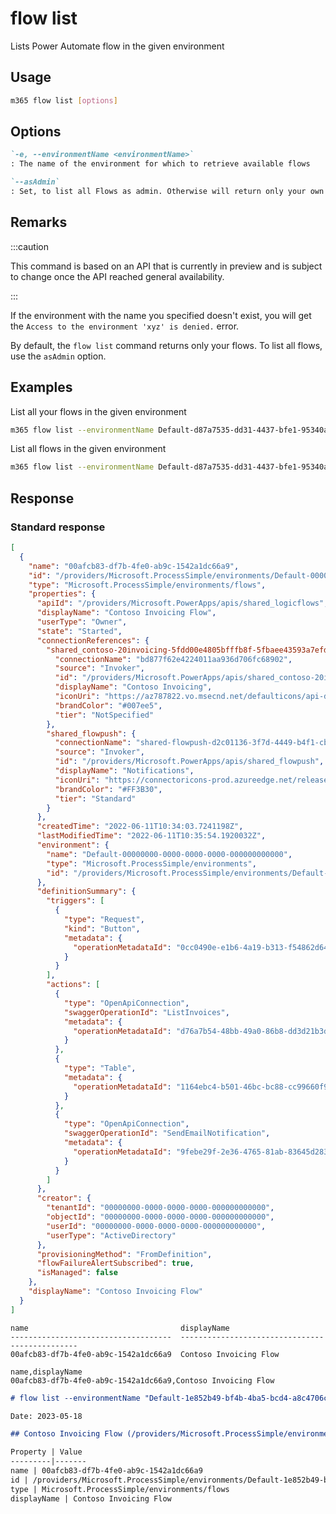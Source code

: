 
# flow list

Lists Power Automate flow in the given environment

## Usage

```sh
m365 flow list [options]
```

## Options

```md defintion-list
`-e, --environmentName <environmentName>`
: The name of the environment for which to retrieve available flows

`--asAdmin`
: Set, to list all Flows as admin. Otherwise will return only your own flows
```

<Global />

## Remarks

:::caution

This command is based on an API that is currently in preview and is subject to change once the API reached general availability.

:::

If the environment with the name you specified doesn't exist, you will get the `Access to the environment 'xyz' is denied.` error.

By default, the `flow list` command returns only your flows. To list all flows, use the `asAdmin` option.

## Examples

List all your flows in the given environment

```sh
m365 flow list --environmentName Default-d87a7535-dd31-4437-bfe1-95340acd55c5
```

List all flows in the given environment

```sh
m365 flow list --environmentName Default-d87a7535-dd31-4437-bfe1-95340acd55c5 --asAdmin
```

## Response

### Standard response

<Tabs>
  <TabItem value="JSON">

  ```json
  [
    {
      "name": "00afcb83-df7b-4fe0-ab9c-1542a1dc66a9",
      "id": "/providers/Microsoft.ProcessSimple/environments/Default-00000000-0000-0000-0000-000000000000/flows/00afcb83-df7b-4fe0-ab9c-1542a1dc66a9",
      "type": "Microsoft.ProcessSimple/environments/flows",
      "properties": {
        "apiId": "/providers/Microsoft.PowerApps/apis/shared_logicflows",
        "displayName": "Contoso Invoicing Flow",
        "userType": "Owner",
        "state": "Started",
        "connectionReferences": {
          "shared_contoso-20invoicing-5fdd00e4805bfffb8f-5fbaee43593a7efda0": {
            "connectionName": "bd877f62e4224011aa936d706fc68902",
            "source": "Invoker",
            "id": "/providers/Microsoft.PowerApps/apis/shared_contoso-20invoicing-5fdd00e4805bfffb8f-5fbaee43593a7efda0",
            "displayName": "Contoso Invoicing",
            "iconUri": "https://az787822.vo.msecnd.net/defaulticons/api-dedicated.png",
            "brandColor": "#007ee5",
            "tier": "NotSpecified"
          },
          "shared_flowpush": {
            "connectionName": "shared-flowpush-d2c01136-3f7d-4449-b4f1-cb2d03a35ba8",
            "source": "Invoker",
            "id": "/providers/Microsoft.PowerApps/apis/shared_flowpush",
            "displayName": "Notifications",
            "iconUri": "https://connectoricons-prod.azureedge.net/releases/v1.0.1599/1.0.1599.3017/flowpush/icon.png",
            "brandColor": "#FF3B30",
            "tier": "Standard"
          }
        },
        "createdTime": "2022-06-11T10:34:03.7241198Z",
        "lastModifiedTime": "2022-06-11T10:35:54.1920032Z",
        "environment": {
          "name": "Default-00000000-0000-0000-0000-000000000000",
          "type": "Microsoft.ProcessSimple/environments",
          "id": "/providers/Microsoft.ProcessSimple/environments/Default-00000000-0000-0000-0000-000000000000"
        },
        "definitionSummary": {
          "triggers": [
            {
              "type": "Request",
              "kind": "Button",
              "metadata": {
                "operationMetadataId": "0cc0490e-e1b6-4a19-b313-f54862d64f02"
              }
            }
          ],
          "actions": [
            {
              "type": "OpenApiConnection",
              "swaggerOperationId": "ListInvoices",
              "metadata": {
                "operationMetadataId": "d76a7b54-48bb-49a0-86b8-dd3d21b3d5ce"
              }
            },
            {
              "type": "Table",
              "metadata": {
                "operationMetadataId": "1164ebc4-b501-46bc-bc88-cc99660f92c3"
              }
            },
            {
              "type": "OpenApiConnection",
              "swaggerOperationId": "SendEmailNotification",
              "metadata": {
                "operationMetadataId": "9febe29f-2e36-4765-81ab-83645d28332d"
              }
            }
          ]
        },
        "creator": {
          "tenantId": "00000000-0000-0000-0000-000000000000",
          "objectId": "00000000-0000-0000-0000-000000000000",
          "userId": "00000000-0000-0000-0000-000000000000",
          "userType": "ActiveDirectory"
        },
        "provisioningMethod": "FromDefinition",
        "flowFailureAlertSubscribed": true,
        "isManaged": false
      },
      "displayName": "Contoso Invoicing Flow"
    }
  ]
  ```

  </TabItem>
  <TabItem value="Text">

  ```text
  name                                  displayName
  ------------------------------------  -----------------------------------------------
  00afcb83-df7b-4fe0-ab9c-1542a1dc66a9  Contoso Invoicing Flow
  ```

  </TabItem>
  <TabItem value="CSV">

  ```csv
  name,displayName
  00afcb83-df7b-4fe0-ab9c-1542a1dc66a9,Contoso Invoicing Flow
  ```

  </TabItem>
  <TabItem value="Markdown">

  ```md
  # flow list --environmentName "Default-1e852b49-bf4b-4ba5-bcd4-a8c4706c8ed4"

  Date: 2023-05-18

  ## Contoso Invoicing Flow (/providers/Microsoft.ProcessSimple/environments/Default-1e852b49-bf4b-4ba5-bcd4-a8c4706c8ed4/flows/00afcb83-df7b-4fe0-ab9c-1542a1dc66a9)

  Property | Value
  ---------|-------
  name | 00afcb83-df7b-4fe0-ab9c-1542a1dc66a9
  id | /providers/Microsoft.ProcessSimple/environments/Default-1e852b49-bf4b-4ba5-bcd4-a8c4706c8ed4/flows/00afcb83-df7b-4fe0-ab9c-1542a1dc66a9
  type | Microsoft.ProcessSimple/environments/flows
  displayName | Contoso Invoicing Flow
  ```

  </TabItem>
</Tabs>

